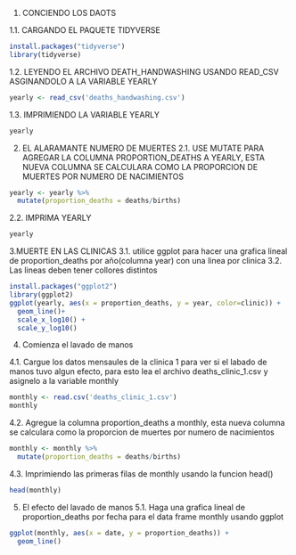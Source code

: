 1. CONCIENDO LOS DAOTS

1.1. CARGANDO EL PAQUETE TIDYVERSE
```r
install.packages("tidyverse")
library(tidyverse) 
```

1.2. LEYENDO EL ARCHIVO DEATH_HANDWASHING USANDO READ_CSV ASGINANDOLO A LA VARIABLE YEARLY
```r
yearly <- read_csv('deaths_handwashing.csv')
```
1.3. IMPRIMIENDO LA VARIABLE YEARLY
```r
yearly
```
2. EL ALARAMANTE NUMERO DE MUERTES
2.1. USE MUTATE PARA AGREGAR LA COLUMNA PROPORTION_DEATHS A YEARLY, ESTA NUEVA COLUMNA SE CALCULARA COMO LA PROPORCION DE MUERTES POR NUMERO DE NACIMIENTOS
```r
yearly <- yearly %>%
  mutate(proportion_deaths = deaths/births)
```
2.2. IMPRIMA YEARLY
```r
yearly
```
3.MUERTE EN LAS CLINICAS
3.1. utilice ggplot para hacer una grafica lineal de proportion_deaths por año(columna year) con una linea por clinica
3.2. Las lineas deben tener collores distintos 

```r
install.packages("ggplot2")
library(ggplot2)
ggplot(yearly, aes(x = proportion_deaths, y = year, color=clinic)) +
  geom_line()+
  scale_x_log10() +
  scale_y_log10()
```
4. Comienza el lavado de manos

4.1. Cargue los datos mensaules de la clinica 1 para ver si el labado de manos tuvo algun efecto, para esto lea el archivo deaths_clinic_1.csv y asignelo a la variable monthly 
```r
monthly <- read.csv('deaths_clinic_1.csv')
monthly
```
4.2. Agregue la columna proportion_deaths a monthly, esta nueva columna se calculara como la proporcion de muertes por numero de nacimientos
```r
monthly <- monthly %>%
  mutate(proportion_deaths = deaths/births)
```
4.3. Imprimiendo las primeras filas de monthly usando la funcion head()

```r
head(monthly)
```
5. El efecto del lavado de manos
5.1. Haga una grafica lineal de proportion_deaths por fecha para el data frame monthly usando ggplot
```r
ggplot(monthly, aes(x = date, y = proportion_deaths)) +
  geom_line()


```


